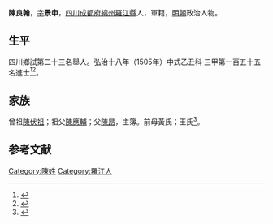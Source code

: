 {{Otheruses|other=名为陳良翰的其他人物|陈良翰}}
{{明清人物信息框
| 姓名 = 陳良翰 
| 原名 =
| 圖片名稱= 
| 圖片大小 =
| 圖片說明 = 
| 最高職務 =
| 國家 = 大明 
| 爵位 =
| 籍貫 = [[四川|四川]][[成都府|成都府]][[綿州|綿州]][[羅江縣|羅江縣]]
| 族裔 = 
| 字號 = 
| 諡號 =
| 出生日期 = 正月初五日
| 出生地點 =
| 逝世日期 = 卒年不詳 
| 逝世地點 =
| 墓葬 =
| 配偶 = 程氏
| 親屬 = 曾祖[[陳伏祖|陳伏祖]]，祖[[陳應輔|陳應輔]]，父[[陳昂|陳昂]]，前母黃氏；王氏
| 出身 =
* 弘治十八年乙丑科同進士出身
| 經歷 =
| 著作 = 
}}
'''陳良翰'''{{BD|1473年||？||catIdx=C陳}}，[[表字|字]]'''景申'''，[[四川|四川]][[成都府|成都府]][[綿州|綿州]][[羅江縣|羅江縣]]人，軍籍，[[明朝|明朝]]政治人物。

== 生平 ==
四川鄉試第二十三名舉人。弘治十八年（1505年）中式乙丑科<!---會試第二百五十二名--->三甲第一百五十五名進士<ref>{{Cite book|title=《皇明贡举考》卷五|last=（明）[[张朝瑞|张朝瑞]]|first=|publisher=《续修四库全书》史部第828册|year=|isbn=|location=|pages=}}</ref><ref>{{Cite book|title=贡举志五种 上|last=鲁小俊，江俊伟著|first=|publisher=武汉：武汉大学出版社|year=2009|isbn=978-7-307-07043-1|location=|pages=}}</ref>。

== 家族 ==
曾祖[[陳伏祖|陳伏祖]]；祖父[[陳應輔|陳應輔]]；父[[陳昂|陳昂]]，主簿。前母黃氏；王氏<ref>{{Cite book|title=天一阁藏明代科举录选刊 登科录 点校本|last=龚延明主编|first=|publisher=宁波出版社|year=2016|isbn=978-7-5526-2320-8|location=宁波|pages=|quote=《天一閣藏明代科舉錄選刊.登科錄》之《弘治十八年進士登科錄》}}</ref>。

==参考文献==
{{reflist}}

{{弘治十八年乙丑科殿試金榜}}

{{Authority control}}

{{DEFAULTSORT:}}
[[Category:陳姓|Category:陳姓]]
[[Category:羅江人|Category:羅江人]]


{{明朝人物小作品}}